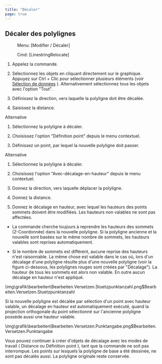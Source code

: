 ```yaml
---
title: "Décaler"
page: true
---
```

## D&#233;caler des polylignes
 <Menu> Menu: [Modifier / Décaler] </Menu> 
 <Menu> Cmd: [LinestringRelocate] </Menu> 


1. Appelez la commande.

2. S&#233;lectionnez les objets en cliquant directement sur le graphique. Appuyez sur <Border>Ctrl + Clic</Border>  pour s&#233;lectionner plusieurs &#233;l&#233;ments (voir 
[S&#233;lection de donn&#233;es](../grafik/selektionvondaten)
). Alternativement s&#233;lectionnez tous les objets avec l&#39;option &quot;Tout&quot;.

3. D&#233;finissez la direction, vers laquelle la polyligne doit &#234;tre d&#233;cal&#233;e.

4. Saisissez la distance.




Alternative


1. S&#233;lectionnez la polyligne &#224; d&#233;caler.

2. Choisissez l&#39;option &quot;D&#233;finition point&quot; depuis le menu contextuel.

3. D&#233;finissez un point, par lequel la nouvelle polyligne doit passer. 




Alternative


1. S&#233;lectionnez la polyligne &#224; d&#233;caler.

2. Choisissez l&#39;option &quot;Avec-d&#233;calage-en-hauteur&quot; depuis le menu contextuel.

3. Donnez la direction, vers laquelle d&#233;placer la polyligne.

4. Donnez la distance.

5. Donnez le d&#233;calage en hauteur, avec lequel les hauteurs des points sommets doivent &#234;tre modifi&#233;es. Les hauteurs non valables ne sont pas affect&#233;es.




<Success>

- La commande cherche toujours &#224; reprendre les hauteurs des sommets (Z-Coordonn&#233;e) dans la nouvelle polyligne. Si la polyligne ancienne et la nouvelle sont bas&#233;es sur le m&#234;me nombre de sommets, les hauteurs valables sont reprises automatiquement.


- Si le nombre de sommets est diff&#233;rent, aucune reprise des hauteurs n&#39;est raisonnable. La m&#234;me chose est valable dans le cas o&#249;, lors d&#39;un d&#233;calage d&#39;une polyligne r&#233;sulte plus d&#39;une nouvelle polyligne (voir la figure ci-dessous, les polylignes rouges sont cr&#233;&#233;es par &quot;D&#233;calage&quot;). La hauteur de tous les sommets est alors non valable. En outre aucun d&#233;calage en hauteur n&#39;est appliqu&#233;.





<Image>\img\grafik\bearbeiten\Bearbeiten.Versetzen.Stuetzpunktanzahl.png$Bearbeiten.Versetzen.Stuetzpunktanzahl</Image>
</Success>


<Success>
Si la nouvelle polyligne est d&#233;cal&#233;e par s&#233;lection d&#39;un point avec hauteur valable, un d&#233;calage en hauteur est automatiquement ex&#233;cut&#233;, quand la projection orthogonale du point s&#233;lectionn&#233; sur l&#39;ancienne polyligne poss&#232;de aussi une hauteur valable. 

<Image>\img\grafik\bearbeiten\Bearbeiten.Versetzen.Punktangabe.png$Bearbeiten.Versetzen.Punktangabe</Image>
</Success>


<Success>
Vous pouvez continuer &#224; cr&#233;er d&#39;objets de d&#233;calage avec les modes de travail ( <Italic> Distance </Italic>  ou  <Italic> D&#233;finition point </Italic> ), tant que la commande ne soit pas interrompue.
</Success>


<Success>
Les points sur lesquels la polyligne de base a &#233;t&#233; dessin&#233;e, ne sont pas d&#233;cal&#233;s aussi. 
La polyligne originale reste conserv&#233;e.
</Success>
 
